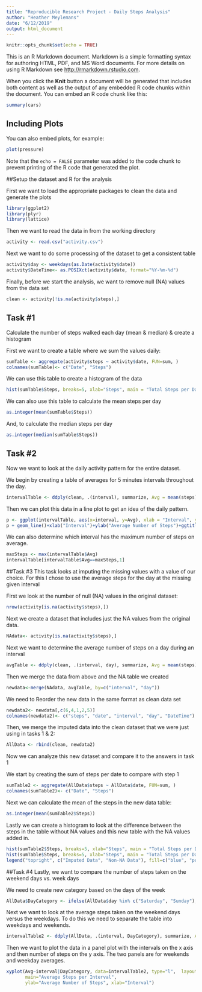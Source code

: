 ```yaml
---
title: "Reproducible Research Project - Daily Steps Analysis"
author: "Heather Meylemans"
date: "6/12/2019"
output: html_document
---
```


```r
knitr::opts_chunk$set(echo = TRUE)
```

This is an R Markdown document. Markdown is a simple formatting syntax for authoring HTML, PDF, and MS Word documents. For more details on using R Markdown see <http://rmarkdown.rstudio.com>.

When you click the **Knit** button a document will be generated that includes both content as well as the output of any embedded R code chunks within the document. You can embed an R code chunk like this:

```r
summary(cars)
```

## Including Plots

You can also embed plots, for example:

```r
plot(pressure)
```

Note that the `echo = FALSE` parameter was added to the code chunk to prevent printing of the R code that generated the plot.

##Setup the dataset and R for the analysis
 
First we want to load the appropriate packages to clean the data and generate the plots
```r
library(ggplot2)
library(plyr)
library(lattice)
```

Then we want to read the data in from the working directory

```r
activity <- read.csv("activity.csv")
```

Next we want to do some processing of the dataset to get a consistent table
```r
activity$day <- weekdays(as.Date(activity$date))
activity$DateTime<- as.POSIXct(activity$date, format="%Y-%m-%d")
```

Finally, before we start the analysis, we want to remove null (NA) values from the data set

```r
clean <- activity[!is.na(activity$steps),]
```


## Task #1
Calculate the number of steps walked each day (mean & median) & create a histogram

First we want to create a table where we sum the values daily:
```r
sumTable <- aggregate(activity$steps ~ activity$date, FUN=sum, )
colnames(sumTable)<- c("Date", "Steps")
```

We can use this table to create a histogram of the data
```r
hist(sumTable$Steps, breaks=5, xlab="Steps", main = "Total Steps per Day")
```

We can also use this table to calculate the mean steps per day
```r
as.integer(mean(sumTable$Steps))
```

And, to calculate the median steps per day
```r
as.integer(median(sumTable$Steps))
```

## Task #2
Now we want to look at the daily activity pattern for the entire dataset.

We begin by creating a table of averages for 5 minutes intervals throughout the day.
```r
intervalTable <- ddply(clean, .(interval), summarize, Avg = mean(steps))
```

Then we can plot this data in a line plot to get an idea of the daily pattern.
```r
p <- ggplot(intervalTable, aes(x=interval, y=Avg), xlab = "Interval", ylab="Average Number of Steps")
p + geom_line()+xlab("Interval")+ylab("Average Number of Steps")+ggtitle("Average Steps per Interval")
```

We can also determine which interval has the maximum number of steps on average.
```r
maxSteps <- max(intervalTable$Avg)
intervalTable[intervalTable$Avg==maxSteps,1]
```

##Task #3 
This task looks at imputing the missing values with a value of our choice. For this I chose to use the average steps for the day at the missing given interval

First we look at the number of null (NA) values in the original dataset:
```r
nrow(activity[is.na(activity$steps),])
```

Next we create a dataset that includes just the NA values from the original data.
```r
NAdata<- activity[is.na(activity$steps),]
```

Next we want to determine the average number of steps on a day during an interval
```r
avgTable <- ddply(clean, .(interval, day), summarize, Avg = mean(steps))
```

Then we merge the data from above and the NA table we created
```r
newdata<-merge(NAdata, avgTable, by=c("interval", "day"))
```
We need to Reorder the new data in the same format as clean data set
```r
newdata2<- newdata[,c(6,4,1,2,5)]
colnames(newdata2)<- c("steps", "date", "interval", "day", "DateTime")
```

Then, we merge the imputed data into the clean dataset that we were just using in tasks 1 & 2:
```r
AllData <- rbind(clean, newdata2)
```

Now we can analyze this new dataset and compare it to the answers in task 1

We start by creating the sum of steps per date to compare with step 1
```r
sumTable2 <- aggregate(AllData$steps ~ AllData$date, FUN=sum, )
colnames(sumTable2)<- c("Date", "Steps")
```

Next we can calculate the mean of the steps in the new data table:
```r
as.integer(mean(sumTable2$Steps))
```

Lastly we can create a histogram to look at the difference between the steps in the table without NA values and this new table with the NA values added in.
```r
hist(sumTable2$Steps, breaks=5, xlab="Steps", main = "Total Steps per Day with NAs Fixed", col="Blue")
hist(sumTable$Steps, breaks=5, xlab="Steps", main = "Total Steps per Day with NAs Fixed", col="Purple", add=T)
legend("topright", c("Imputed Data", "Non-NA Data"), fill=c("blue", "purple") )
```

##Task #4
Lastly, we want to compare the number of steps taken on the weekend days vs. week days

We need to create new category based on the days of the week
```r
AllData$DayCategory <- ifelse(AllData$day %in% c("Saturday", "Sunday"), "Weekend", "Weekday")
```

Next we want to look at the average steps taken on the weekend days versus the weekdays. To do this we need to separate the table into weekdays and weekends.
```r
intervalTable2 <- ddply(AllData, .(interval, DayCategory), summarize, Avg = mean(steps))
```


Then we want to plot the data in a panel plot with the intervals on the x axis and then number of steps on the y axis. The two panels are for weekends and weekday averages.
```r
xyplot(Avg~interval|DayCategory, data=intervalTable2, type="l",  layout = c(1,2),
       main="Average Steps per Interval", 
       ylab="Average Number of Steps", xlab="Interval")
```









